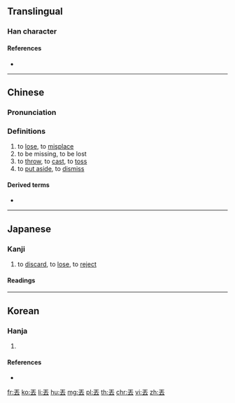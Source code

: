 {{also|丢}}
{{character info/new}}

==Translingual==

===Han character===
{{Han char|rn=1|rad=一|as=05|sn=6|four=10731|canj=MGI,XXMGI|ids=⿱一去}}

====References====
* {{Han ref|kx=0078.060|dkj=00041|dj=0157.020|hdz=10385.050|uh=4E1F|ud=19999|bh=A5E1|bd=42465}}

----

==Chinese==
{{zh-forms|s=丢}}

===Pronunciation===
{{zh-pron
|m=diū
|c=diu1,diu6
|h=pfs=tiû
|mn=tiu
|w=1tieu
|ma=y
|mc=y
|oc=
|cat=v
}}

===Definitions===
# to [[lose]], to [[misplace]]
# to be missing, to be lost
# to [[throw]], to [[cast]], to [[toss]]
# to [[put aside]], to [[dismiss]]

====Derived terms====
* {{zh-l|丟臉}}

{{zh-cat|Beginning}}

----

==Japanese==

===Kanji===
{{ja-kanji|grade=uc|rs=一05}}

# to [[discard]], to [[lose]], to [[reject]]

====Readings====
{{ja-readings
|on=[[ちゅ]] (chu), [[ちゅう]] (chū)
|kun=[[さる]] (丟, saru), [[なげうつ]] (丟つ, nageutsu)
}}

----

==Korean==

===Hanja===
{{ko-hanja|hangeul=주|mr=chu|eumhun=아주 갈|ehrv=aju gal|ehmr=aju kal|ehy=}}

# {{defn|lang=ko|sort=一05}}

====References====
* {{Hanja ref|nav=14742}}

[[fr:丟]]
[[ko:丟]]
[[li:丟]]
[[hu:丟]]
[[mg:丟]]
[[pl:丟]]
[[th:丟]]
[[chr:丟]]
[[vi:丟]]
[[zh:丟]]